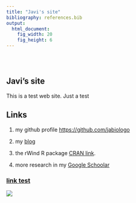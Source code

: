 ```yaml
---
title: "Javi's site"
bibliography: references.bib
output: 
  html_document:
    fig_width: 20
    fig_height: 6
---
```


<style type="text/css">
.title {
  display: none;
}

#getting-started img {
  margin-right: 10px;
}

</style>

<div class="row" style="padding-top: 30px;">
<div class="col-sm-6">

# **Javi's site**

This is a test web site. Just a test


## Links

1. my github profile [https://github.com/jabiologo](https://github.com/jabiologo)

2. my [blog](https://allthiswasfield.blogspot.com/)

3. the rWind R package [CRAN link](https://cran.r-project.org/web/packages/rWind/index.html).

4. more research in my [Google Schoolar](https://scholar.google.es/citations?hl=es&user=v3biyuIAAAAJ)

</div>
<div class="col-sm-6">

### [link test](http://allthiswasfield.blogspot.com/)

<a href = "http://allthiswasfield.blogspot.com/">
![](images/animated.gif)
</a>
</div>
